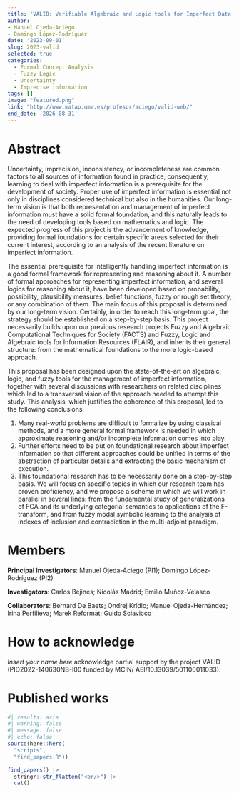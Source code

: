 ```yaml
---
title: 'VALID: Verifiable Algebraic and Logic tools for Imperfect Data'
author: 
- Manuel Ojeda-Aciego
- Domingo López-Rodríguez
date: '2023-09-01'
slug: 2023-valid
selected: true
categories: 
  - Formal Concept Analysis
  - Fuzzy Logic
  - Uncertainty
  - Imprecise information
tags: []
image: "featured.png"
link: "http://www.matap.uma.es/profesor/aciego/valid-web/"
end_date: '2026-08-31'
---
```


# Abstract

Uncertainty, imprecision, inconsistency, or incompleteness are common factors to all sources of information found in practice; consequently, learning to deal with imperfect information is a prerequisite for the development of society. Proper use of imperfect information is essential not only in disciplines considered technical but also in the humanities. Our long-term vision is that both representation and management of imperfect information must have a solid formal foundation, and this naturally leads to the need of developing tools based on mathematics and logic. The expected progress of this project is the advancement of knowledge, providing formal foundations for certain specific areas selected for their current interest, according to an analysis of the recent literature on imperfect information.

The essential prerequisite for intelligently handling imperfect information is a good formal framework for representing and reasoning about it. A number of formal approaches for representing imperfect information, and several logics for reasoning about it, have been developed based on probability, possibility, plausibility measures, belief functions, fuzzy or rough set theory, or any combination of them. The main focus of this proposal is determined by our long-term vision. Certainly, in order to reach this long-term goal, the strategy should be established on a step-by-step basis. This project necessarily builds upon our previous research projects Fuzzy and Algebraic Computational Techniques for Society (FACTS) and Fuzzy, Logic and Algebraic tools for Information Resources (FLAIR), and inherits their general structure: from the mathematical foundations to the more logic-based approach.

This proposal has been designed upon the state-of-the-art on algebraic, logic, and fuzzy tools for the management of imperfect information, together with several discussions with researchers on related disciplines which led to a transversal vision of the approach needed to attempt this study. This analysis, which justifies the coherence of this proposal, led to the following conclusions:

1. Many real-world problems are difficult to formalize by using classical methods, and a more general formal framework is needed in which approximate reasoning and/or incomplete information comes into play.
2. Further efforts need to be put on foundational research about imperfect information so that different approaches could be unified in terms of the abstraction of particular details and extracting the basic mechanism of execution.
3. This foundational research has to be necessarily done on a step-by-step basis. We will focus on specific topics in which our research team has proven proficiency, and we propose a scheme in which we will work in parallel in several lines: from the fundamental study of generalizations of FCA and its underlying categorial semantics to applications of the F-transform, and from fuzzy modal symbolic learning to the analysis of indexes of inclusion and contradiction in the multi-adjoint paradigm.

# Members
**Principal Investigators**: Manuel Ojeda-Aciego (PI1); Domingo López-Rodríguez (PI2)

**Investigators**: Carlos Bejines; Nicolás Madrid; Emilio Muñoz-Velasco

**Collaborators**: Bernard De Baets; Ondrej Krídlo; Manuel Ojeda-Hernández; Irina Perfilieva; Marek Reformat; Guido Sciavicco

# How to acknowledge

*Insert your name here* acknowledge partial support by the project
VALID (PID2022-140630NB-I00 funded by MCIN/ AEI/10.13039/501100011033).

# Published works

```r
#| results: asis
#| warning: false
#| message: false
#| echo: false
source(here::here(
  "scripts", 
  "find_papers.R"))

find_papers() |> 
  stringr::str_flatten("<br/>") |> 
  cat()
```
